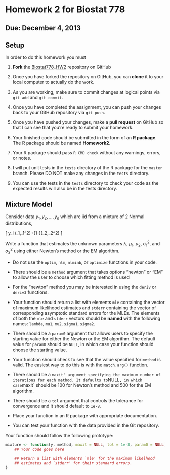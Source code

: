 Homework 2 for Biostat 778
==============


## Due: December 4, 2013

## Setup

In order to do this homework you must

1.  **Fork** the
[Biostat778_HW2](https://github.com/rdpeng/Biostat778_HW2) repository
on GitHub

2.  Once you have forked the repository on GitHub, you can **clone**
it to your local computer to actually do the work.

3.  As you are working, make sure to commit changes at logical points
via `git add` and `git commit`.

4.  Once you have completed the assignment, you can push your changes
back to your GitHub repository via `git push`.

5.  Once you have pushed your changes, make a **pull request** on
GitHub so that I can see that you're ready to submit your homework.

7.  Your finished code should be submitted in the form of an **R
package**. The R package should be named **Homework2**.

8.  Your R package should pass `R CMD check` without any warnings,
errors, or notes.

9.  I will put unit tests in the `tests` directory of the R package
for the `master` branch. Please DO NOT make any changes in the `tests`
directory.

10.  You can use the tests in the `tests` directory to check your code
as the expected results will also be in the tests directory.


## Mixture Model

 Consider data $y_1,y_2,\dots,y_n$
which are iid from a mixture of 2 Normal distributions,

\[
y_i \sim \lambda\mathcal{N}(\mu_1,\sigma_1^2)+(1-\lambda)\mathcal{N}(\mu_2,\sigma_2^2)
\]

Write a function that estimates the unknown parameters $\lambda$,
$\mu_1$, $\mu_2$, $\sigma_1^2$, and $\sigma_2^2$ using either Newton's
method or the EM algorithm.

* Do not use the `optim`, `nlm`, `nlminb`, or `optimize` functions in
  your code.

* There should be a `method` argument that takes options "newton" or
  "EM" to allow the user to choose which fitting method is used

* For the "newton" method you may be interested in using the `deriv`
  or `deriv3` functions.

* Your function should return a list with elements `mle` containing
  the vector of maximum likelihood estimates and `stderr` containing
  the vector of corresponding asymptotic standard errors for the
  MLEs. The elements of both the `mle` and `stderr` vectors should be
  **named** with the following names: `lambda`, `mu1`, `mu2`,
  `sigma1`, `sigma2`.

* There should be a `param0` argument that allows users to specify the
  starting value for either the Newton or the EM algorithm. The
  default value for `param0` should be `NULL`, in which case your
  function should choose the starting value.

* Your function should check to see that the value specified for
  `method` is valid. The easiest way to do this is with the
  `match.arg()` function.

* There should be a `maxit' argument specifying the maximum number of
  iterations for each method. It defaults to `NULL`, in which case
  `maxit` should be 100 for Newton's method and 500 for the EM
  algorithm.

* There should be a `tol` argument that controls the tolerance for
  convergence and it should default to `1e-8`.

* Place your function in an R package with appropriate documentation.

* You can test your function with the data provided in the Git repository. 

Your function should follow the following prototype:

```r
mixture <- function(y, method, maxit = NULL, tol = 1e-8, param0 = NULL) {
	## Your code goes here

	## Return a list with elements `mle' for the maximum likelhood
	## estimates and `stderr' for their standard errors.
}
```
